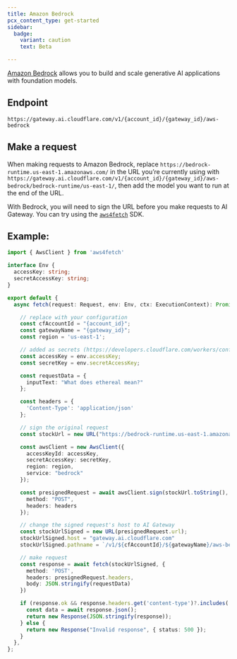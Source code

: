 ```yaml
---
title: Amazon Bedrock
pcx_content_type: get-started
sidebar:
  badge:
    variant: caution
    text: Beta

---
```


[Amazon Bedrock](https://aws.amazon.com/bedrock/) allows you to build and scale generative AI applications with foundation models.

## Endpoint

`https://gateway.ai.cloudflare.com/v1/{account_id}/{gateway_id}/aws-bedrock`

## Make a request

When making requests to Amazon Bedrock, replace `https://bedrock-runtime.us-east-1.amazonaws.com/` in the URL you’re currently using with `https://gateway.ai.cloudflare.com/v1/{account_id}/{gateway_id}/aws-bedrock/bedrock-runtime/us-east-1/`, then add the model you want to run at the end of the URL.

With Bedrock, you will need to sign the URL before you make requests to AI Gateway. You can try using the [`aws4fetch`](https://github.com/mhart/aws4fetch) SDK.

## Example:

```typescript
import { AwsClient } from 'aws4fetch'

interface Env {
  accessKey: string;
  secretAccessKey: string;
}

export default {
  async fetch(request: Request, env: Env, ctx: ExecutionContext): Promise<Response> {

    // replace with your configuration
    const cfAccountId = "{account_id}";
    const gatewayName = "{gateway_id}";
    const region = 'us-east-1';

    // added as secrets (https://developers.cloudflare.com/workers/configuration/secrets/)
    const accessKey = env.accessKey;
    const secretKey = env.secretAccessKey;

    const requestData = {
      inputText: "What does ethereal mean?"
    };

    const headers = {
      'Content-Type': 'application/json'
    };

    // sign the original request
    const stockUrl = new URL("https://bedrock-runtime.us-east-1.amazonaws.com/model/amazon.titan-embed-text-v1/invoke")

    const awsClient = new AwsClient({
      accessKeyId: accessKey,
      secretAccessKey: secretKey,
      region: region,
      service: "bedrock"
    });

    const presignedRequest = await awsClient.sign(stockUrl.toString(), {
      method: "POST",
      headers: headers
    });

    // change the signed request's host to AI Gateway
    const stockUrlSigned = new URL(presignedRequest.url);
    stockUrlSigned.host = "gateway.ai.cloudflare.com"
    stockUrlSigned.pathname = `/v1/${cfAccountId}/${gatewayName}/aws-bedrock/bedrock-runtime/${region}/model/amazon.titan-embed-text-v1/invoke`

    // make request
    const response = await fetch(stockUrlSigned, {
      method: 'POST',
      headers: presignedRequest.headers,
      body: JSON.stringify(requestData)
    })

    if (response.ok && response.headers.get('content-type')?.includes('application/json')) {
      const data = await response.json();
      return new Response(JSON.stringify(response));
    } else {
      return new Response("Invalid response", { status: 500 });
    }
  },
};
```
